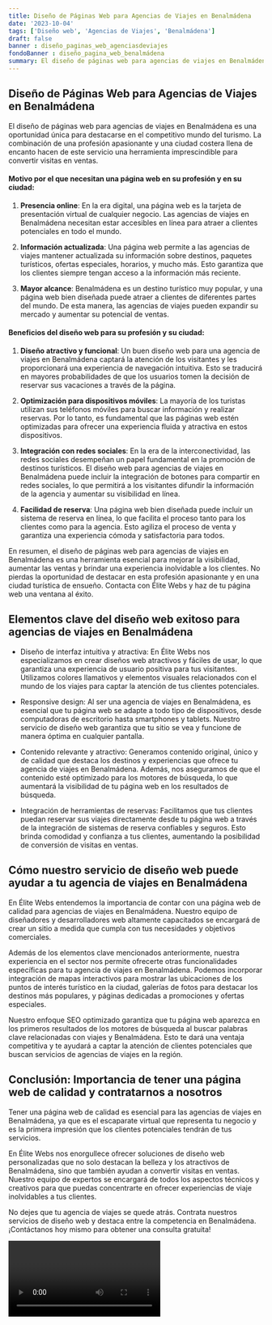 ```yaml
---
title: Diseño de Páginas Web para Agencias de Viajes en Benalmádena
date: '2023-10-04'
tags: ['Diseño web', 'Agencias de Viajes', 'Benalmádena']
draft: false
banner : diseño_paginas_web_agenciasdeviajes
fondoBanner : diseño_pagina_web_benalmádena
summary: El diseño de páginas web para agencias de viajes en Benalmádena es una oportunidad única para destacarse en el competitivo mundo del turismo. La combinación de una profesión apasionante y una ciudad costera llena de encanto hacen de este servicio una herramienta imprescindible para convertir visitas en ventas.
---
```


## Diseño de Páginas Web para Agencias de Viajes en Benalmádena

El diseño de páginas web para agencias de viajes en Benalmádena es una oportunidad única para destacarse en el competitivo mundo del turismo. La combinación de una profesión apasionante y una ciudad costera llena de encanto hacen de este servicio una herramienta imprescindible para convertir visitas en ventas.

#### Motivo por el que necesitan una página web en su profesión y en su ciudad:

1. **Presencia online**: En la era digital, una página web es la tarjeta de presentación virtual de cualquier negocio. Las agencias de viajes en Benalmádena necesitan estar accesibles en línea para atraer a clientes potenciales en todo el mundo.

2. **Información actualizada**: Una página web permite a las agencias de viajes mantener actualizada su información sobre destinos, paquetes turísticos, ofertas especiales, horarios, y mucho más. Esto garantiza que los clientes siempre tengan acceso a la información más reciente.

3. **Mayor alcance**: Benalmádena es un destino turístico muy popular, y una página web bien diseñada puede atraer a clientes de diferentes partes del mundo. De esta manera, las agencias de viajes pueden expandir su mercado y aumentar su potencial de ventas.

#### Beneficios del diseño web para su profesión y su ciudad:

1. **Diseño atractivo y funcional**: Un buen diseño web para una agencia de viajes en Benalmádena captará la atención de los visitantes y les proporcionará una experiencia de navegación intuitiva. Esto se traducirá en mayores probabilidades de que los usuarios tomen la decisión de reservar sus vacaciones a través de la página.

2. **Optimización para dispositivos móviles**: La mayoría de los turistas utilizan sus teléfonos móviles para buscar información y realizar reservas. Por lo tanto, es fundamental que las páginas web estén optimizadas para ofrecer una experiencia fluida y atractiva en estos dispositivos.

3. **Integración con redes sociales**: En la era de la interconectividad, las redes sociales desempeñan un papel fundamental en la promoción de destinos turísticos. El diseño web para agencias de viajes en Benalmádena puede incluir la integración de botones para compartir en redes sociales, lo que permitirá a los visitantes difundir la información de la agencia y aumentar su visibilidad en línea.

4. **Facilidad de reserva**: Una página web bien diseñada puede incluir un sistema de reserva en línea, lo que facilita el proceso tanto para los clientes como para la agencia. Esto agiliza el proceso de venta y garantiza una experiencia cómoda y satisfactoria para todos.

En resumen, el diseño de páginas web para agencias de viajes en Benalmádena es una herramienta esencial para mejorar la visibilidad, aumentar las ventas y brindar una experiencia inolvidable a los clientes. No pierdas la oportunidad de destacar en esta profesión apasionante y en una ciudad turística de ensueño. Contacta con Élite Webs y haz de tu página web una ventana al éxito.

<GifSeo />

<Cta />

## Elementos clave del diseño web exitoso para agencias de viajes en Benalmádena

- Diseño de interfaz intuitiva y atractiva: En Élite Webs nos especializamos en crear diseños web atractivos y fáciles de usar, lo que garantiza una experiencia de usuario positiva para tus visitantes. Utilizamos colores llamativos y elementos visuales relacionados con el mundo de los viajes para captar la atención de tus clientes potenciales.

- Responsive design: Al ser una agencia de viajes en Benalmádena, es esencial que tu página web se adapte a todo tipo de dispositivos, desde computadoras de escritorio hasta smartphones y tablets. Nuestro servicio de diseño web garantiza que tu sitio se vea y funcione de manera óptima en cualquier pantalla.

- Contenido relevante y atractivo: Generamos contenido original, único y de calidad que destaca los destinos y experiencias que ofrece tu agencia de viajes en Benalmádena. Además, nos aseguramos de que el contenido esté optimizado para los motores de búsqueda, lo que aumentará la visibilidad de tu página web en los resultados de búsqueda.

- Integración de herramientas de reservas: Facilitamos que tus clientes puedan reservar sus viajes directamente desde tu página web a través de la integración de sistemas de reserva confiables y seguros. Esto brinda comodidad y confianza a tus clientes, aumentando la posibilidad de conversión de visitas en ventas.

## Cómo nuestro servicio de diseño web puede ayudar a tu agencia de viajes en Benalmádena

En Élite Webs entendemos la importancia de contar con una página web de calidad para agencias de viajes en Benalmádena. Nuestro equipo de diseñadores y desarrolladores web altamente capacitados se encargará de crear un sitio a medida que cumpla con tus necesidades y objetivos comerciales.

Además de los elementos clave mencionados anteriormente, nuestra experiencia en el sector nos permite ofrecerte otras funcionalidades específicas para tu agencia de viajes en Benalmádena. Podemos incorporar integración de mapas interactivos para mostrar las ubicaciones de los puntos de interés turístico en la ciudad, galerías de fotos para destacar los destinos más populares, y páginas dedicadas a promociones y ofertas especiales.

Nuestro enfoque SEO optimizado garantiza que tu página web aparezca en los primeros resultados de los motores de búsqueda al buscar palabras clave relacionadas con viajes y Benalmádena. Esto te dará una ventaja competitiva y te ayudará a captar la atención de clientes potenciales que buscan servicios de agencias de viajes en la región.

## Conclusión: Importancia de tener una página web de calidad y contratarnos a nosotros

Tener una página web de calidad es esencial para las agencias de viajes en Benalmádena, ya que es el escaparate virtual que representa tu negocio y es la primera impresión que los clientes potenciales tendrán de tus servicios.

En Élite Webs nos enorgullece ofrecer soluciones de diseño web personalizadas que no solo destacan la belleza y los atractivos de Benalmádena, sino que también ayudan a convertir visitas en ventas. Nuestro equipo de expertos se encargará de todos los aspectos técnicos y creativos para que puedas concentrarte en ofrecer experiencias de viaje inolvidables a tus clientes.

No dejes que tu agencia de viajes se quede atrás. Contrata nuestros servicios de diseño web y destaca entre la competencia en Benalmádena. ¡Contáctanos hoy mismo para obtener una consulta gratuita!

<Video />

<CtaBot job='Agencias de Viajes' city='Benalmádena'/>

<Gmaps query='Benalmádena+españa+maps' />